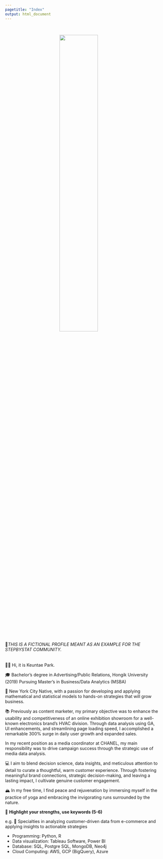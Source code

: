 ```yaml
---
pagetitle: "Index"
output: html_document
---
```


<link rel="stylesheet" href="styles.css" type="text/css">
<link rel="stylesheet" href="site_libs/academicons-1.9.1/css/academicons.min.css"/>

<br>

<p align="center">
<img src="images/profile_pic.jpg" style="width:50%; border:0px solid; margin-right: 20px" align="center">
</p>
<br>

🚨*THIS IS A FICTIONAL PROFILE MEANT AS AN EXAMPLE FOR THE STEPBYSTAT COMMUNITY.* 
<br><br><br>
👋🏽 Hi, it is Keuntae Park.

🎓 Bachelor's degree in Advertising/Public Relations, Hongik University (2019)
   Pursuing Master's in Business/Data Analytics (MSBA)

🌇 New York City Native, with a passion for developing and applying mathematical and statistical models to hands-on strategies that will grow business.

📚 Previously as content marketer, my primary objective was to enhance the usability and competitiveness of an online exhibition showroom for a well-known electronics brand's HVAC division. Through data analysis using GA, UI enhancements, and streamlining page loading speed, I accomplished a remarkable 300% surge in daily user growth and expanded sales.

In my recent position as a media coordinator at CHANEL, my main responsibility was to drive campaign success through the strategic use of media data analysis.

💻 I aim to blend decision science, data insights, and meticulous attention to detail to curate a thoughtful, warm customer experience. Through fostering meaningful brand connections, strategic decision-making, and leaving a lasting impact, I cultivate genuine customer engagement.

🏔 In my free time, I find peace and rejuvenation by immersing myself in the practice of yoga and embracing the invigorating runs surrounded by the nature.

💪 **Highlight your strengths, use keywords (5-6)**

e.g. 💪 Specialties in analyzing customer-driven data from e-commerce and applying insights to actionable strategies

+ Programming: Python, R
+ Data visualization: Tableau Software, Power BI
+ Database: SQL, Postgre SQL, MongoDB, Neo4j
+ Cloud Computing: AWS, GCP (BigQuery), Azure
